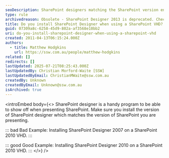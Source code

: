 ```yaml
---
seoDescription: SharePoint designers matching the SharePoint version ensure seamless presentation and collaboration.
type: rule
archivedreason: Obsolete - SharePoint Designer 2013 is deprecated. Check out our Rules on Power Automate and Power Apps instead. See https://www.ssw.com.au/rules/rules-to-better-power-apps/
title: Do you install SharePoint Designer when using a SharePoint VHD?
guid: 07309a8c-6258-45d9-802a-af3568e10bb2
uri: do-you-install-sharepoint-designer-when-using-a-sharepoint-vhd
created: 2011-04-13T06:15:24.000Z
authors:
  - title: Matthew Hodgkins
    url: https://ssw.com.au/people/matthew-hodgkins
related: []
redirects: []
lastUpdated: 2025-07-21T08:25:43.000Z
lastUpdatedBy: Christian Morford-Waite [SSW]
lastUpdatedByEmail: ChristianMWaite@ssw.com.au
createdBy: Unknown
createdByEmail: Unknown@ssw.com.au
isArchived: true
---
```


<introEmbed
  body={<>
SharePoint designer is a handy program to be able to show off when presenting SharePoint. Make sure you install the version of SharePoint designer which matches the version of SharePoint you are presenting.

::: bad
Bad Example: Installing SharePoint Designer 2007 on a SharePoint 2010 VHD.
:::

::: good
Good Example: Installing SharePoint Designer 2010 on a SharePoint 2010 VHD.
:::
  </>}
/>
